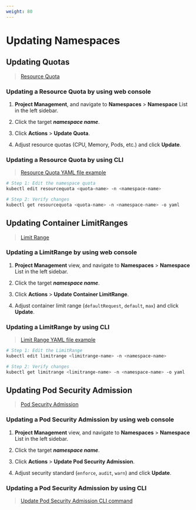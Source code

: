 ```yaml
---
weight: 80
---
```


# Updating Namespaces

## Updating Quotas

> [Resource Quota](./resource_quota.mdx)

### Updating a Resource Quota by using web console

1. **Project Management**, and navigate to **Namespaces** > **Namespace** List in the left sidebar.

2. Click the target ***namespace name***.

3. Click **Actions** > **Update Quota**.

4. Adjust resource quotas (CPU, Memory, Pods, etc.) and click **Update**.

### Updating a Resource Quota by using CLI

> [Resource Quota YAML file example](./create_namespace.mdx#namespace-yaml)

```bash
# Step 1: Edit the namespace quota  
kubectl edit resourcequota <quota-name> -n <namespace-name>  

# Step 2: Verify changes  
kubectl get resourcequota <quota-name> -n <namespace-name> -o yaml  
```

## Updating Container LimitRanges

> [Limit Range](./limit_range.mdx)

### Updating a LimitRange by using web console

1. **Project Management** view, and navigate to **Namespaces** > **Namespace** List in the left sidebar.

2. Click the target ***namespace name***.

3. Click **Actions** > **Update Container LimitRange**.

4. Adjust container limit range (`defaultRequest`, `default`, `max`) and click **Update**.

### Updating a LimitRange by using CLI

> [Limit Range YAML file example](./create_namespace.mdx#namespace-yaml)

```bash
# Step 1: Edit the LimitRange  
kubectl edit limitrange <limitrange-name> -n <namespace-name>  

# Step 2: Verify changes  
kubectl get limitrange <limitrange-name> -n <namespace-name> -o yaml  
```
## Updating Pod Security Admission

> [Pod Security Admission](./security_policies.mdx)

### Updating a Pod Security Admission by using web console

1. **Project Management** view, and navigate to **Namespaces** > **Namespace** List in the left sidebar.

2. Click the target ***namespace name***.

3. Click **Actions** > **Update Pod Security Admission**.

4. Adjust security standard (`enforce`, `audit`, `warn`) and click **Update**.


### Updating a Pod Security Admission by using CLI

> [Update Pod Security Admission CLI command](./security_policies.mdx#update-psa)
